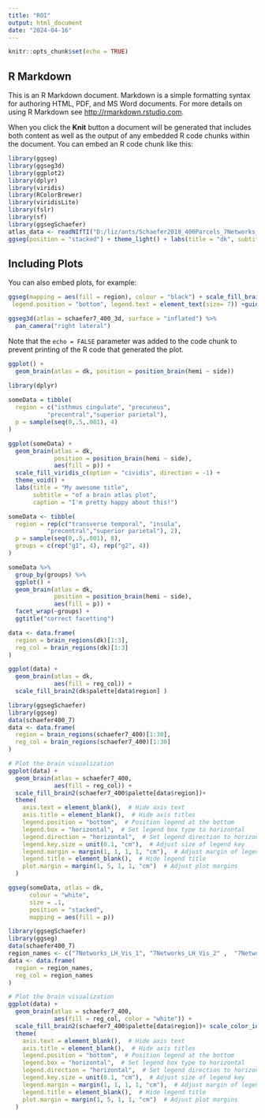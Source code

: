 ---
title: "ROI"
output: html_document
date: "2024-04-16"
---

```{r setup, include=FALSE}
knitr::opts_chunk$set(echo = TRUE)
```

## R Markdown

This is an R Markdown document. Markdown is a simple formatting syntax for authoring HTML, PDF, and MS Word documents. For more details on using R Markdown see <http://rmarkdown.rstudio.com>.

When you click the **Knit** button a document will be generated that includes both content as well as the output of any embedded R code chunks within the document. You can embed an R code chunk like this:

```{r, warning=FALSE}
library(ggseg) 
library(ggseg3d) 
library(ggplot2)
library(dplyr)
library(viridis)
library(RColorBrewer)
library(viridisLite)
library(fslr)
library(sf)
library(ggsegSchaefer)
atlas_data <- readNIfTI("D:/liz/ants/Schaefer2018_400Parcels_7Networks_order_FSLMNI152_1mm.nii.gz")
ggseg(position = "stacked") + theme_light() + labs(title = "dk", subtitle = "dark theme")
```

## Including Plots

You can also embed plots, for example:

```{r , warning=FALSE}
ggseg(mapping = aes(fill = region), colour = "black") + scale_fill_brain("dk") + theme(legend.justification = c(1, 0),
 legend.position = "bottom", legend.text = element_text(size= 7)) +guides(fill = guide_legend(ncol = 3))
```
```{r}
ggseg3d(atlas = schaefer7_400_3d, surface = "inflated") %>% 
  pan_camera("right lateral")
```

Note that the `echo = FALSE` parameter was added to the code chunk to prevent printing of the R code that generated the plot.
```{r}
ggplot() +
  geom_brain(atlas = dk, position = position_brain(hemi ~ side))
```


```{r}
library(dplyr)
        
someData = tibble(
  region = c("isthmus cingulate", "precuneus",
           "precentral","superior parietal"), 
  p = sample(seq(0,.5,.001), 4)
)
```


```{r}
ggplot(someData) +
  geom_brain(atlas = dk, 
             position = position_brain(hemi ~ side),
             aes(fill = p)) +
  scale_fill_viridis_c(option = "cividis", direction = -1) +
  theme_void() +
  labs(title = "My awesome title", 
       subtitle = "of a brain atlas plot",
       caption = "I'm pretty happy about this!")
```


```{r}
someData <- tibble(
  region = rep(c("transverse temporal", "insula",
           "precentral","superior parietal"), 2), 
  p = sample(seq(0,.5,.001), 8),
  groups = c(rep("g1", 4), rep("g2", 4))
)
```


```{r}
someData %>%
  group_by(groups) %>%
  ggplot() +
  geom_brain(atlas = dk, 
             position = position_brain(hemi ~ side),
             aes(fill = p)) +
  facet_wrap(~groups) +
  ggtitle("correct facetting")
```


```{r}
data <- data.frame(
  region = brain_regions(dk)[1:3],
  reg_col = brain_regions(dk)[1:3]
)

ggplot(data) +
  geom_brain(atlas = dk,
             aes(fill = reg_col)) +
  scale_fill_brain2(dk$palette[data$region] )
```


```{r}
library(ggsegSchaefer)
library(ggseg)
data(schaefer400_7)
data <- data.frame(
  region = brain_regions(schaefer7_400)[1:30],
  reg_col = brain_regions(schaefer7_400)[1:30]
)

# Plot the brain visualization
ggplot(data) +
  geom_brain(atlas = schaefer7_400,
             aes(fill = reg_col)) +
  scale_fill_brain2(schaefer7_400$palette[data$region])+ 
  theme(
    axis.text = element_blank(),  # Hide axis text
    axis.title = element_blank(),  # Hide axis titles
    legend.position = "bottom",  # Position legend at the bottom
    legend.box = "horizontal",  # Set legend box type to horizontal
    legend.direction = "horizontal",  # Set legend direction to horizontal
    legend.key.size = unit(0.1, "cm"),  # Adjust size of legend key
    legend.margin = margin(1, 1, 1, 1, "cm"),  # Adjust margin of legend
    legend.title = element_blank(),  # Hide legend title
    plot.margin = margin(1, 5, 1, 1, "cm")  # Adjust plot margins
  )


```


```{r}
ggseg(someData, atlas = dk, 
      colour = "white",
      size = .1, 
      position = "stacked",
      mapping = aes(fill = p))
```


```{r}
library(ggsegSchaefer)
library(ggseg)
data(schaefer400_7)
region_names <- c("7Networks_LH_Vis_1",	"7Networks_LH_Vis_2" ,	"7Networks_LH_Vis_3",	"7Networks_LH_Vis_4",	"7Networks_LH_Vis_5",	"7Networks_LH_Vis_6",	"7Networks_LH_Vis_7",	"7Networks_LH_Vis_8",	"7Networks_LH_Vis_9",	"7Networks_LH_Vis_10",	"7Networks_LH_Vis_11",	"7Networks_LH_Vis_12",	"7Networks_LH_Vis_13",	"7Networks_LH_Vis_14" ,	"7Networks_LH_Vis_15",	"7Networks_LH_Vis_16",	"7Networks_LH_Vis_17",	"7Networks_LH_Vis_18",	"7Networks_LH_Vis_19",	"7Networks_LH_Vis_20",	"7Networks_LH_Vis_21",	"7Networks_LH_Vis_22",	"7Networks_LH_Vis_23",	"7Networks_LH_Vis_24",	"7Networks_LH_Vis_25",	"7Networks_LH_Vis_26",	"7Networks_LH_Vis_27",	"7Networks_LH_Vis_28",	"7Networks_LH_Vis_29",	"7Networks_LH_Vis_30",	"7Networks_LH_Vis_31")
data <- data.frame(
  region = region_names,
  reg_col = region_names
)

# Plot the brain visualization
ggplot(data) +
  geom_brain(atlas = schaefer7_400,
             aes(fill = reg_col, color = "white")) +
  scale_fill_brain2(schaefer7_400$palette[data$region])+ scale_color_identity(guide = FALSE)+
  theme(
    axis.text = element_blank(),  # Hide axis text
    axis.title = element_blank(),  # Hide axis titles
    legend.position = "bottom",  # Position legend at the bottom
    legend.box = "horizontal",  # Set legend box type to horizontal
    legend.direction = "horizontal",  # Set legend direction to horizontal
    legend.key.size = unit(0.1, "cm"),  # Adjust size of legend key
    legend.margin = margin(1, 1, 1, 1, "cm"),  # Adjust margin of legend
    legend.title = element_blank(),  # Hide legend title
    plot.margin = margin(1, 5, 1, 1, "cm")  # Adjust plot margins
  )
```


```{r, warning=FALSE}

```


```{r, warning=FALSE}
```


```{r, warning=FALSE}
```


```{r, warning=FALSE}
```


```{r, warning=FALSE}
```


```{r, warning=FALSE}
```


```{r, warning=FALSE}
```


```{r, warning=FALSE}
```


```{r, warning=FALSE}
```


```{r, warning=FALSE}
```


```{r, warning=FALSE}
```


```{r, warning=FALSE}
```


```{r, warning=FALSE}
```


```{r, warning=FALSE}
```


```{r, warning=FALSE}
```


```{r, warning=FALSE}
```


```{r, warning=FALSE}
```


```{r, warning=FALSE}
```


```{r, warning=FALSE}
```


```{r, warning=FALSE}
```


```{r, warning=FALSE}
```


```{r, warning=FALSE}
```


```{r, warning=FALSE}
```


```{r, warning=FALSE}
```


```{r, warning=FALSE}
```


```{r, warning=FALSE}
```


```{r, warning=FALSE}
```


```{r, warning=FALSE}
```


```{r, warning=FALSE}
```


```{r, warning=FALSE}
```


```{r, warning=FALSE}
```


```{r, warning=FALSE}
```


```{r, warning=FALSE}
```


```{r, warning=FALSE}
```


```{r, warning=FALSE}
```


```{r, warning=FALSE}
```


```{r, warning=FALSE}
```


```{r, warning=FALSE}
```


```{r, warning=FALSE}
```


```{r, warning=FALSE}
```


```{r, warning=FALSE}
```


```{r, warning=FALSE}
```


```{r, warning=FALSE}
```


```{r, warning=FALSE}
```


```{r, warning=FALSE}
```


```{r, warning=FALSE}
```


```{r, warning=FALSE}
```


```{r, warning=FALSE}
```


```{r, warning=FALSE}
```


```{r, warning=FALSE}
```


```{r, warning=FALSE}
```


```{r, warning=FALSE}
```


```{r, warning=FALSE}
```


```{r, warning=FALSE}
```


```{r, warning=FALSE}
```


```{r, warning=FALSE}
```


```{r, warning=FALSE}
```


```{r, warning=FALSE}
```


```{r, warning=FALSE}
```


```{r, warning=FALSE}
```


```{r, warning=FALSE}
```


```{r, warning=FALSE}
```


```{r}
```


```{r}
```


```{r}
```


```{r}
```


```{r}
```


```{r}
```


```{r}
```


```{r}
```


```{r}
```


```{r}
```

